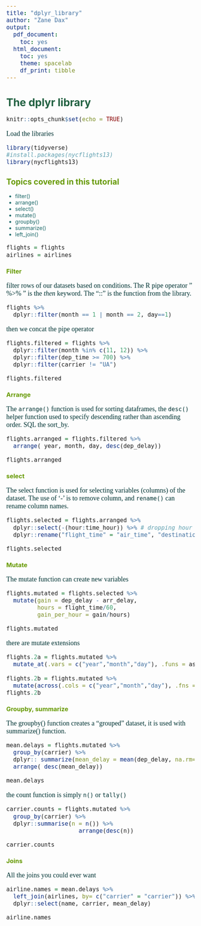 ```yaml
---
title: "dplyr_library"
author: "Zane Dax"
output:
  pdf_document:
    toc: yes
  html_document:
    toc: yes
    theme: spacelab
    df_print: tibble
---
```


# The dplyr library 
```r
knitr::opts_chunk$set(echo = TRUE)
```


<style type="text/css">
li {color: #196666; font-size:14;}
a {color: #cc0099; font-size:18;}
p {font-family: monaco;font-size: 18; color:#003333;}
h1 {color:#206040;}
h2 {color:#669900;}
h3 {color:#669900;}
div {color: 'red'; font-size: 18;}
</style>


Load the libraries
```r
library(tidyverse)
#install.packages(nycflights13)
library(nycflights13)

```


## Topics covered in this tutorial
* filter()
* arrange()
* select()
* mutate()
* groupby()
* summarize()
* left_join()


```r

flights = flights
airlines = airlines
```


### Filter 
filter rows of our datasets based on conditions. The R pipe operator " %>% " is the *then* keyword. The "::" is the function from the library.
```r
flights %>% 
  dplyr::filter(month == 1 | month == 2, day==1)

```

then we concat the pipe operator
```r
flights.filtered = flights %>% 
  dplyr::filter(month %in% c(11, 12)) %>% 
  dplyr::filter(dep_time >= 700) %>% 
  dplyr::filter(carrier != "UA")

flights.filtered
```


### Arrange 
The ``arrange()`` function is used for sorting dataframes, the ``desc()`` helper function used to specify descending rather than ascending order. SQL the sort_by.
```r
flights.arranged = flights.filtered %>% 
  arrange( year, month, day, desc(dep_delay))

flights.arranged
```


### select
The select function is used for selecting variables (columns) of the dataset. The use of '-' is to remove column, and ``rename()`` can rename column names.

```r
flights.selected = flights.arranged %>% 
  dplyr::select(-(hour:time_hour)) %>% # dropping hour from time_hour column
  dplyr::rename("flight_time" = "air_time", "destination" = "dest")

flights.selected
```  


### Mutate
The mutate function can create new variables
```r
flights.mutated = flights.selected %>% 
  mutate(gain = dep_delay - arr_delay,
         hours = flight_time/60,
         gain_per_hour = gain/hours)

flights.mutated
```


there are mutate extensions
```r
flights.2a = flights.mutated %>% 
  mutate_at(.vars = c("year","month","day"), .funs = as.character)

flights.2b = flights.mutated %>% 
  mutate(across(.cols = c("year","month","day"), .fns = as.character ))
flights.2b

```


### Groupby, summarize
The groupby() function creates a "grouped" dataset, it is used with summarize() function.
```r

mean.delays = flights.mutated %>% 
  group_by(carrier) %>% 
  dplyr:: summarize(mean_delay = mean(dep_delay, na.rm= TRUE)) %>% 
  arrange( desc(mean_delay))

mean.delays
```

the count function is simply ``n()`` or ``tally()``
```r

carrier.counts = flights.mutated %>% 
  group_by(carrier) %>% 
  dplyr::summarise(n = n()) %>% 
                     arrange(desc(n))

carrier.counts
```


### Joins
All the joins you could ever want
```r
airline.names = mean.delays %>% 
  left_join(airlines, by= c("carrier" = "carrier")) %>% 
  dplyr::select(name, carrier, mean_delay)

airline.names
```




















